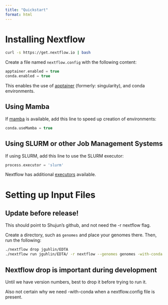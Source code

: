 ```yaml
---
title: "Quickstart"
format: html
---
```


# Installing Nextflow

```bash
curl -s https://get.nextflow.io | bash
```

Create a file named `nextflow.config` with the following content:
```groovy
apptainer.enabled = true
conda.enabled = true
```
This enables the use of [apptainer](https://apptainer.org/) (formerly: singularity), and conda environments.

::: {.callout-note collapse="true"}
## Using Mamba
If [mamba](https://github.com/mamba-org/mamba) is available, add this line to speed up creation of environments:
```groovy
conda.useMamba = true
```
:::

::: {.callout-note collapse="true"}
## Using SLURM or other Job Management Systems
If using SLURM, add this line to use the SLURM executor:
```groovy
process.executor = 'slurm'
```

Nextflow has additional [executors](https://www.nextflow.io/docs/latest/executor.html) available.
:::

# Setting up Input Files
::: {.callout-important collapse="true"}
## Update before release!
This should point to Shujun's github, and not need the -r nextflow flag.
:::

Create a directory, such as `genomes` and place your genomes there. Then, run the following:
```bash
./nextflow drop jguhlin/EDTA
./nextflow run jguhlin/EDTA/ -r nextflow --genomes genomes -with-conda
```

::: {.callout-important}
## Nextflow drop is important during development
Until we have version numbers, best to drop it before trying to run it.

Also not certain why we need -with-conda when a nextflow.config file is present.
:::
